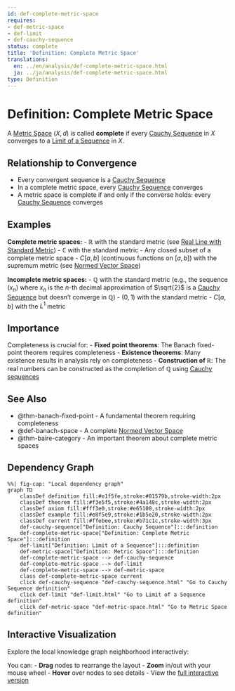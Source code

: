```yaml
---
id: def-complete-metric-space
requires:
- def-metric-space
- def-limit
- def-cauchy-sequence
status: complete
title: 'Definition: Complete Metric Space'
translations:
  en: ../en/analysis/def-complete-metric-space.html
  ja: ../ja/analysis/def-complete-metric-space.html
type: Definition
---
```


# Definition: Complete Metric Space {#def-complete-metric-space}

A [Metric Space](../geometry/def-metric-space.qmd) $(X, d)$ is called **complete** if every [Cauchy Sequence](def-cauchy-sequence.qmd) in $X$ converges to a [Limit of a Sequence](def-limit.qmd) in $X$.

## Relationship to Convergence

- Every convergent sequence is a [Cauchy Sequence](def-cauchy-sequence.qmd)
- In a complete metric space, every [Cauchy Sequence](def-cauchy-sequence.qmd) converges
- A metric space is complete if and only if the converse holds: every [Cauchy Sequence](def-cauchy-sequence.qmd) converges

## Examples

**Complete metric spaces:**
- $\mathbb{R}$ with the standard metric (see [Real Line with Standard Metric](ex-real-line-metric.qmd))
- $\mathbb{C}$ with the standard metric
- Any closed subset of a complete metric space
- $C[a,b]$ (continuous functions on $[a,b]$) with the supremum metric (see [Normed Vector Space](def-normed-vector-space.qmd))

**Incomplete metric spaces:**
- $\mathbb{Q}$ with the standard metric (e.g., the sequence $(x_n)$ where $x_n$ is the $n$-th decimal approximation of $\sqrt{2}$ is a [Cauchy Sequence](def-cauchy-sequence.qmd) but doesn't converge in $\mathbb{Q}$)
- $(0, 1)$ with the standard metric
- $C[a,b]$ with the $L^1$ metric

## Importance

Completeness is crucial for:
- **Fixed point theorems**: The Banach fixed-point theorem requires completeness
- **Existence theorems**: Many existence results in analysis rely on completeness
- **Construction of $\mathbb{R}$**: The real numbers can be constructed as the completion of $\mathbb{Q}$ using [Cauchy sequences](def-cauchy-sequence.qmd)

## See Also

- @thm-banach-fixed-point - A fundamental theorem requiring completeness
- @def-banach-space - A complete [Normed Vector Space](def-normed-vector-space.qmd)
- @thm-baire-category - An important theorem about complete metric spaces

## Dependency Graph

```mermaid
%%| fig-cap: "Local dependency graph"
graph TD
    classDef definition fill:#e1f5fe,stroke:#01579b,stroke-width:2px
    classDef theorem fill:#f3e5f5,stroke:#4a148c,stroke-width:2px
    classDef axiom fill:#fff3e0,stroke:#e65100,stroke-width:2px
    classDef example fill:#e8f5e9,stroke:#1b5e20,stroke-width:2px
    classDef current fill:#ffebee,stroke:#b71c1c,stroke-width:3px
    def-cauchy-sequence["Definition: Cauchy Sequence"]:::definition
    def-complete-metric-space["Definition: Complete Metric Space"]:::definition
    def-limit["Definition: Limit of a Sequence"]:::definition
    def-metric-space["Definition: Metric Space"]:::definition
    def-complete-metric-space --> def-cauchy-sequence
    def-complete-metric-space --> def-limit
    def-complete-metric-space --> def-metric-space
    class def-complete-metric-space current
    click def-cauchy-sequence "def-cauchy-sequence.html" "Go to Cauchy Sequence definition"
    click def-limit "def-limit.html" "Go to Limit of a Sequence definition"
    click def-metric-space "def-metric-space.html" "Go to Metric Space definition"
```

## Interactive Visualization

Explore the local knowledge graph neighborhood interactively:

::: {.graph-viz data-id="def-complete-metric-space" data-width="700" data-height="500"}
:::

You can:
- **Drag** nodes to rearrange the layout
- **Zoom** in/out with your mouse wheel
- **Hover** over nodes to see details
- View the [full interactive version](../../output/interactive/def-complete-metric-space.html){target="_blank"}
